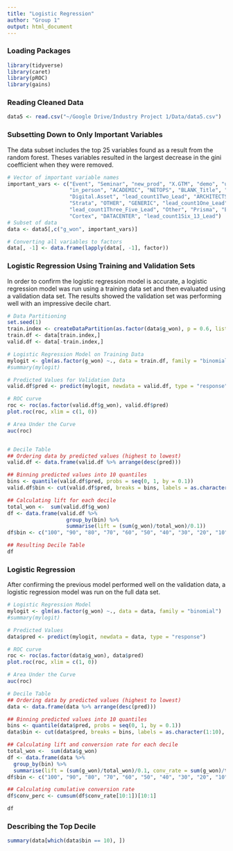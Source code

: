 ---
title: "Logistic Regression"
author: "Group 1"
output: html_document
---


### Loading Packages
```{r loading_packages, eval = FALSE}
library(tidyverse)
library(caret)
library(pROC)
library(gains)
```


### Reading Cleaned Data
```{r reading_data, eval = FALSE}
data5 <- read.csv("~/Google Drive/Industry Project 1/Data/data5.csv")
```

### Subsetting Down to Only Important Variables
The data subset includes the top 25 variables found as a result from the random forest. Theses variables resulted in the largest decrease in the gini coefficient when they were removed.
```{r subset, eval = FALSE}
# Vector of important variable names
important_vars <- c("Event", "Seminar", "new_prod", "X.GTM", "demo", "users", 
                    "in_person", "ACADEMIC", "NETOPS", "BLANK_Title", "IT", 
                    "Digital.Asset", "lead_count1Two_Lead", "ARCHITECTS",
                    "Strata", "OTHER", "GENERIC", "lead_count1One_Lead", 
                    "lead_count1Three_Five_Lead", "Other", "Prisma", "EXECUTIVE",
                    "Cortex", "DATACENTER", "lead_count1Six_13_Lead")
# Subset of data
data <- data5[,c("g_won", important_vars)]

# Converting all variables to factors
data[, -1] <- data.frame(lapply(data[, -1], factor))
```


### Logistic Regression Using Training and Validation Sets
In order to confirm the logistic regression model is accurate, a logistic regression model was run using a training data set and then evaluated using a validation data set. The results showed the validation set was performing well with an impressive decile chart. 
```{r train_validation, eval = FALSE}
# Data Partitioning
set.seed(1)
train.index <- createDataPartition(as.factor(data$g_won), p = 0.6, list = FALSE)
train.df <- data[train.index,]
valid.df <- data[-train.index,]

# Logistic Regression Model on Training Data
mylogit <- glm(as.factor(g_won) ~., data = train.df, family = "binomial")
#summary(mylogit)

# Predicted Values for Validation Data
valid.df$pred <- predict(mylogit, newdata = valid.df, type = "response")

# ROC curve
roc <- roc(as.factor(valid.df$g_won), valid.df$pred)
plot.roc(roc, xlim = c(1, 0))

# Area Under the Curve
auc(roc)


# Decile Table
## Ordering data by predicted values (highest to lowest)
valid.df <- data.frame(valid.df %>% arrange(desc(pred)))

## Binning predicted values into 10 quantiles
bins <- quantile(valid.df$pred, probs = seq(0, 1, by = 0.1))
valid.df$bin <- cut(valid.df$pred, breaks = bins, labels = as.character(1:10), include.lowest =  T, right = F)

## Calculating lift for each decile
total_won <-  sum(valid.df$g_won)
df <- data.frame(valid.df %>%
                   group_by(bin) %>%
                   summarise(lift = (sum(g_won)/total_won)/0.1))
df$bin <- c("100", "90", "80", "70", "60", "50", "40", "30", "20", "10")

## Resulting Decile Table
df
```


### Logistic Regression
After confirming the previous model performed well on the validation data, a logistic regression model was run on the full data set.
```{r logit_mod, eval = FALSE}
# Logistic Regression Model
mylogit <- glm(as.factor(g_won) ~., data = data, family = "binomial")
#summary(mylogit)

# Predicted Values
data$pred <- predict(mylogit, newdata = data, type = "response")

# ROC curve
roc <- roc(as.factor(data$g_won), data$pred)
plot.roc(roc, xlim = c(1, 0))

# Area Under the Curve
auc(roc)

# Decile Table
## Ordering data by predicted values (highest to lowest)
data <- data.frame(data %>% arrange(desc(pred)))

## Binning predicted values into 10 quantiles
bins <- quantile(data$pred, probs = seq(0, 1, by = 0.1))
data$bin <- cut(data$pred, breaks = bins, labels = as.character(1:10), include.lowest =  T, right = F)

## Calculating lift and conversion rate for each decile
total_won <-  sum(data$g_won)
df <- data.frame(data %>%
  group_by(bin) %>%
  summarise(lift = (sum(g_won)/total_won)/0.1, conv_rate = sum(g_won)/total_won))
df$bin <- c("100", "90", "80", "70", "60", "50", "40", "30", "20", "10")

## Calculating cumulative conversion rate
df$conv_perc <- cumsum(df$conv_rate[10:1])[10:1]

df
```


### Describing the Top Decile
```{r top_decile, eval = FALSE}
summary(data[which(data$bin == 10), ])
```

